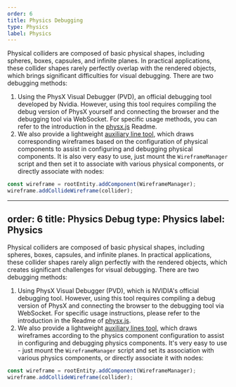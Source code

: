 ```yaml
---
order: 6
title: Physics Debugging
type: Physics
label: Physics
---
```


Physical colliders are composed of basic physical shapes, including spheres, boxes, capsules, and infinite planes. In practical applications, these collider shapes rarely perfectly overlap with the rendered objects, which brings significant difficulties for visual debugging.
There are two debugging methods:
1. Using the PhysX Visual Debugger (PVD), an official debugging tool developed by Nvidia. However, using this tool requires compiling the debug version of PhysX yourself and connecting the browser and the debugging tool via WebSocket.
For specific usage methods, you can refer to the introduction in the [physx.js](https://github.com/galacean/physX.js) Readme.
2. We also provide a lightweight [auxiliary line tool](https://github.com/galacean/engine-toolkit/tree/main/packages/auxiliary-lines), which draws corresponding wireframes based on the configuration of physical components to assist in configuring and debugging physical components.
It is also very easy to use, just mount the `WireframeManager` script and then set it to associate with various physical components, or directly associate with nodes:
```typescript
const wireframe = rootEntity.addComponent(WireframeManager);
wireframe.addCollideWireframe(collider);
```
<Playground href="/embed/physics-debug-draw" />

---
order: 6
title: Physics Debug
type: Physics
label: Physics
---

Physical colliders are composed of basic physical shapes, including spheres, boxes, capsules, and infinite planes. In practical applications, these collider shapes rarely align perfectly with the rendered objects, which creates significant challenges for visual debugging.
There are two debugging methods:
1. Using PhysX Visual Debugger (PVD), which is NVIDIA's official debugging tool. However, using this tool requires compiling a debug version of PhysX and connecting the browser to the debugging tool via WebSocket.
For specific usage instructions, please refer to the introduction in the Readme of [physx.js](https://github.com/galacean/physX.js).
2. We also provide a lightweight [auxiliary lines tool](https://github.com/galacean/engine-toolkit/tree/main/packages/auxiliary-lines), which draws wireframes according to the physics component configuration to assist in configuring and debugging physics components.
It's very easy to use - just mount the `WireframeManager` script and set its association with various physics components, or directly associate it with nodes:
```typescript
const wireframe = rootEntity.addComponent(WireframeManager);
wireframe.addCollideWireframe(collider);
```
<Playground href="/embed/physics-debug-draw" />
